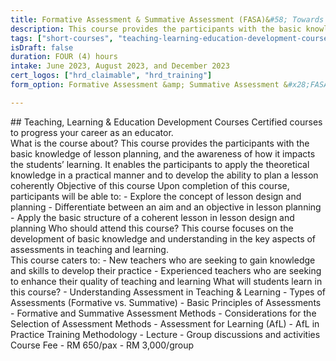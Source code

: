 ```yaml
---
title: Formative Assessment & Summative Assessment (FASA)&#58; Towards Effective Assessment in Teaching and Learning
description: This course provides the participants with the basic knowledge of lesson planning, and the awareness of how it impacts the students’ learning.
tags: ["short-courses", "teaching-learning-education-development-courses"]
isDraft: false
duration: FOUR (4) hours
intake: June 2023, August 2023, and December 2023
cert_logos: ["hrd_claimable", "hrd_training"]
form_option: Formative Assessment &amp; Summative Assessment &#x28;FASA&#x29;&#x3a; Towards Effective Assessment in Teaching and Learning

---
```



<div class="text-center">
    ## Teaching, Learning & Education Development Courses
    Certified courses to progress your career as an educator.
</div>

<Bs5Accordion accordion_id="accordion_content">
  <Bs5AccordionItem accordion_id="accordion_content" index="0">
    <span>What is the course about?</span>
    <Fragment slot="content">
    This course provides the participants with the basic knowledge of lesson planning, and the awareness of how it impacts the students’ learning. It enables the participants to apply the theoretical knowledge in a practical manner and to develop the ability to plan a lesson coherently
    </Fragment>
  </Bs5AccordionItem>
  <Bs5AccordionItem accordion_id="accordion_content" index="1">
    <span>Objective of this course</span>
    <Fragment slot="content">
    Upon completion of this course, participants will be able to: 
    - Explore the concept of lesson design and planning 
    - Differentiate between an aim and an objective in lesson planning 
    - Apply the basic structure of a coherent lesson in lesson design and planning 
    </Fragment>
  </Bs5AccordionItem>
  <Bs5AccordionItem accordion_id="accordion_content" index="2">
    <span>Who should attend this course?</span>
    <Fragment slot="content">
    This course focuses on the development of basic knowledge and understanding in the key aspects of assessments in teaching and learning. <br/>This course caters to: 
    - New teachers who are seeking to gain knowledge and skills to develop their practice
    - Experienced teachers who are seeking to enhance their quality of teaching and learning
    </Fragment>
  </Bs5AccordionItem>
  <Bs5AccordionItem accordion_id="accordion_content" index="3">
    <span>What will students learn in this course?</span>
    <Fragment slot="content">
    - Understanding Assessment in Teaching & Learning 
    - Types of Assessments (Formative vs. Summative) 
    - Basic Principles of Assessments  
    - Formative and Summative Assessment Methods
    - Considerations for the Selection of Assessment Methods 
    - Assessment for Learning (AfL)
    - AfL in Practice 
    </Fragment>
  </Bs5AccordionItem>
  <Bs5AccordionItem accordion_id="accordion_content" index="4">
    <span>Training Methodology</span>
    <Fragment slot="content">
    - Lecture
    - Group discussions and activities
    </Fragment>
  </Bs5AccordionItem>
  <Bs5AccordionItem accordion_id="accordion_content" index="5">
    <span>Course Fee</span>
    <Fragment slot="content">
    - RM 650/pax
    - RM 3,000/group 
    </Fragment>
  </Bs5AccordionItem>
</Bs5Accordion>












